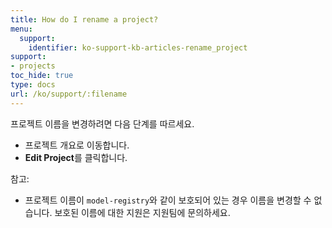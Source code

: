 ---
title: How do I rename a project?
menu:
  support:
    identifier: ko-support-kb-articles-rename_project
support:
- projects
toc_hide: true
type: docs
url: /ko/support/:filename
---

프로젝트 이름을 변경하려면 다음 단계를 따르세요.

- 프로젝트 개요로 이동합니다.
- **Edit Project**를 클릭합니다.

참고:

- 프로젝트 이름이 `model-registry`와 같이 보호되어 있는 경우 이름을 변경할 수 없습니다. 보호된 이름에 대한 지원은 지원팀에 문의하세요.

